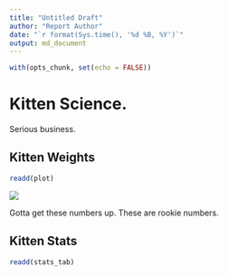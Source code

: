 ```yaml
---
title: "Untitled Draft"
author: "Report Author"
date: "`r format(Sys.time(), '%d %B, %Y')`"
output: md_document
---
```


```r
with(opts_chunk, set(echo = FALSE))
```

# Kitten Science.

Serious business.

## Kitten Weights

```r
readd(plot)
```

![](https://github.com/davidhunterwalsh/kittenscience/blob/production/readme_files/figure-gfm/weights_plot-1.png)

Gotta get these numbers up. These are rookie numbers.

## Kitten Stats

```r
readd(stats_tab)
```